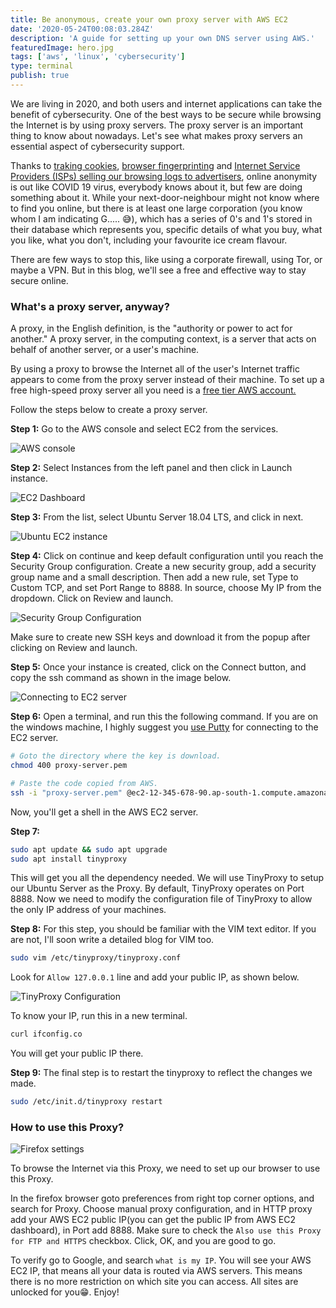 ```yaml
---
title: Be anonymous, create your own proxy server with AWS EC2
date: '2020-05-24T00:08:03.284Z'
description: 'A guide for setting up your own DNS server using AWS.'
featuredImage: hero.jpg
tags: ['aws', 'linux', 'cybersecurity']
type: terminal
publish: true
---
```


We are living in 2020, and both users and internet applications can take the benefit of cybersecurity. One of the best ways to be secure while browsing the Internet is by using <Special>proxy servers.</Special>
The proxy server is an important thing to know about nowadays. Let's see what makes proxy servers an essential aspect of cybersecurity support.

Thanks to [traking cookies](https://support.mozilla.org/en-US/kb/enhanced-tracking-protection-firefox-desktop?redirectlocale=en-US&redirectslug=enable-and-disable-cookies-website-preferences), [browser fingerprinting](https://robertheaton.com/2017/10/17/we-see-you-democratizing-de-anonymization/) and [ Internet Service Providers (ISPs) selling our browsing logs to advertisers](https://www.privacypolicies.com/blog/isp-tracking-you/), online anonymity is out like COVID 19 virus, everybody knows about it, but few are doing something about it. While your next-door-neighbour might not know where to find you online, but there is at least one large corporation (you know whom I am indicating G..... 😅), which has a series of 0's and 1's stored in their database <Sparkles>which represents you</Sparkles>, specific details of what you buy, what you like, what you don't, including your favourite ice cream flavour.

There are few ways to stop this, like using a corporate firewall, using Tor, or maybe a VPN. But in this blog, we'll see a free and effective way to <Special>stay secure online.</Special>

### What's a proxy server, anyway?

A proxy, in the English definition, is the <Special>"authority or power to act for another."</Special> A proxy server, in the computing context, is a server that acts on behalf of another server, or a user's machine.

By using a proxy to browse the Internet all of the user's Internet traffic appears to come from the proxy server instead of their machine.
To set up a free high-speed proxy server all you need is a [free tier AWS account.](https://aws.amazon.com/free/)

Follow the steps below to create a proxy server.

**Step 1:** Go to the AWS console and select EC2 from the services.

![AWS console](ec2-image.png)

**Step 2:** Select Instances from the left panel and then click in Launch instance.

![EC2 Dashboard](create-ec2-instance.png)

**Step 3:** From the list, select Ubuntu Server 18.04 LTS, and click in next.

![Ubuntu EC2 instance](ubuntu-instance.png)

**Step 4:** Click on continue and keep default configuration until you reach the Security Group configuration.
Create a new security group, add a security group name and a small description. Then add a new rule, set Type to Custom TCP, and set Port Range to <Special>8888</Special>. In source, choose My IP from the dropdown. Click on Review and launch.

![Security Group Configuration](security-group-settings.png)

Make sure to <Special>create new SSH keys and download it</Special> from the
popup after clicking on Review and launch.

**Step 5:** Once your instance is created, click on the Connect button, and copy the ssh command as shown in the image below.

![Connecting to EC2 server](connect-ec2.png)

**Step 6:** Open a terminal, and run this the following command. If you are on the windows machine, I highly suggest you [use Putty](https://linuxacademy.com/guide/17385-use-putty-to-access-ec2-linux-instances-via-ssh-from-windows/) for connecting to the EC2 server.

```bash
# Goto the directory where the key is download.
chmod 400 proxy-server.pem

# Paste the code copied from AWS.
ssh -i "proxy-server.pem" @ec2-12-345-678-90.ap-south-1.compute.amazonaws.com
```

Now, you'll get a shell in the AWS EC2 server.

**Step 7:**

```bash
sudo apt update && sudo apt upgrade
sudo apt install tinyproxy
```

This will get you all the dependency needed. We will use <Special>TinyProxy</Special> to setup our Ubuntu Server as the Proxy. By default, TinyProxy operates on Port 8888. Now we need to modify the configuration file of TinyProxy to allow the only IP address of your machines.

**Step 8:**
For this step, you should be familiar with the VIM text editor. If you are not, I'll soon write a detailed blog for VIM too.

```bash
sudo vim /etc/tinyproxy/tinyproxy.conf
```

Look for `Allow 127.0.0.1` line and add your public IP, as shown below.

![TinyProxy Configuration](tinyproxy-conf.png)

To know your IP, run this in a new terminal.

```bash
curl ifconfig.co
```

You will get your public IP there.

**Step 9:** The final step is to restart the tinyproxy to reflect the changes we made.

```bash
sudo /etc/init.d/tinyproxy restart
```

### How to use this Proxy?

![Firefox settings](firefox-proxy-settings.png)

To browse the Internet via this Proxy, we <Special>need to set up our browser to use this Proxy.</Special>

In the firefox browser goto preferences from right top corner options, and search for Proxy. Choose manual proxy configuration, and in HTTP proxy add your AWS EC2 public IP(you can get the public IP from AWS EC2 dashboard), in Port add 8888. Make sure to check the `Also use this Proxy for FTP and HTTPS` checkbox. Click, OK, and you are good to go.

To verify go to Google, and search `what is my IP`. You will see your AWS EC2 IP, that means all your data is routed via AWS servers. <Sparkles>This means there is no more restriction on which site you can access. All sites are unlocked for you😁. Enjoy!</Sparkles>
